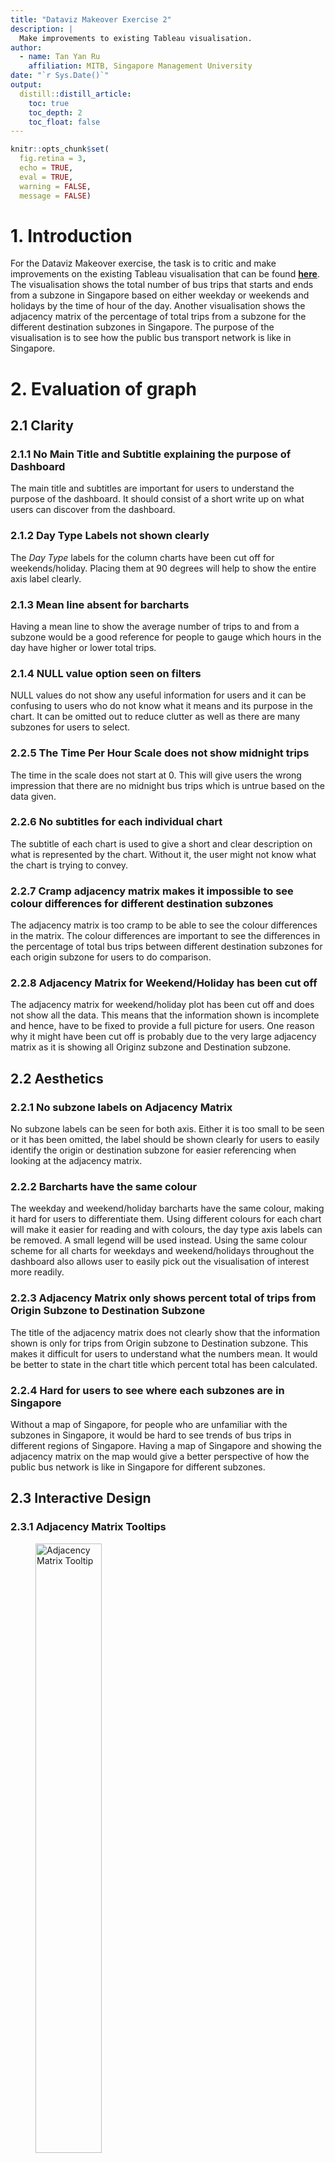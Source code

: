```yaml
---
title: "Dataviz Makeover Exercise 2"
description: |
  Make improvements to existing Tableau visualisation.
author:
  - name: Tan Yan Ru 
    affiliation: MITB, Singapore Management University
date: "`r Sys.Date()`"
output: 
  distill::distill_article:
    toc: true
    toc_depth: 2
    toc_float: false
---
```


```r
knitr::opts_chunk$set(  
  fig.retina = 3,
  echo = TRUE,
  eval = TRUE,
  warning = FALSE,
  message = FALSE)
```

# 1. Introduction

For the Dataviz Makeover exercise, the task is to critic and make improvements on the existing Tableau visualisation that can be found [**here**](https://public.tableau.com/app/profile/tskam/viz/prototype1_16468762782120/Dashboard1). The visualisation shows the total number of bus trips that starts and ends from a subzone in Singapore based on either weekday or weekends and holidays by the time of hour of the day. Another visualisation shows the adjacency matrix of the percentage of total trips from a subzone for the different destination subzones in Singapore. The purpose of the visualisation is to see how the public bus transport network is like in Singapore.

# 2. Evaluation of graph

## 2.1 Clarity

### 2.1.1 No Main Title and Subtitle explaining the purpose of Dashboard

The main title and subtitles are important for users to understand the purpose of the dashboard. It should consist of a short write up on what users can discover from the dashboard.

### 2.1.2 Day Type Labels not shown clearly

The *Day Type* labels for the column charts have been cut off for weekends/holiday. Placing them at 90 degrees will help to show the entire axis label clearly.

### 2.1.3 Mean line absent for barcharts

Having a mean line to show the average number of trips to and from a subzone would be a good reference for people to gauge which hours in the day have higher or lower total trips.

### 2.1.4 NULL value option seen on filters

NULL values do not show any useful information for users and it can be confusing to users who do not know what it means and its purpose in the chart. It can be omitted out to reduce clutter as well as there are many subzones for users to select.

### 2.2.5 The Time Per Hour Scale does not show midnight trips

The time in the scale does not start at 0. This will give users the wrong impression that there are no midnight bus trips which is untrue based on the data given. 

### 2.2.6 No subtitles for each individual chart

The subtitle of each chart is used to give a short and clear description on what is represented by the chart. Without it, the user might not know what the chart is trying to convey.

### 2.2.7 Cramp adjacency matrix makes it impossible to see colour differences for different destination subzones

The adjacency matrix is too cramp to be able to see the colour differences in the matrix. The colour differences are important to see the differences in the percentage of total bus trips between different destination subzones for each origin subzone for users to do comparison.

### 2.2.8 Adjacency Matrix for Weekend/Holiday has been cut off

The adjacency matrix for weekend/holiday plot has been cut off and does not show all the data. This means that the information shown is incomplete and hence, have to be fixed to provide a full picture for users. One reason why it might have been cut off is probably due to the very large adjacency matrix as it is showing all Originz subzone and Destination subzone.

## 2.2 Aesthetics

### 2.2.1 No subzone labels on Adjacency Matrix 

No subzone labels can be seen for both axis. Either it is too small to be seen or it has been omitted, the label should be shown clearly for users to easily identify the origin or destination subzone for easier referencing when looking at the adjacency matrix.

### 2.2.2 Barcharts have the same colour

The weekday and weekend/holiday barcharts have the same colour, making it hard for users to differentiate them. Using different colours for each chart will make it easier for reading and with colours, the day type axis labels can be removed. A small legend will be used instead. Using the same colour scheme for all charts for weekdays and weekend/holidays throughout the dashboard also allows user to easily pick out the visualisation of interest more readily.

### 2.2.3 Adjacency Matrix only shows percent total of trips from Origin Subzone to Destination Subzone

The title of the adjacency matrix does not clearly show that the information shown is only for trips from Origin subzone to Destination subzone. This makes it difficult for users to understand what the numbers mean. It would be better to state in the chart title which percent total has been calculated.

### 2.2.4 Hard for users to see where each subzones are in Singapore

Without a map of Singapore, for people who are unfamiliar with the subzones in Singapore, it would be hard to see trends of bus trips in different regions of Singapore. Having a map of Singapore and showing the adjacency matrix on the map would give a better perspective of how the public bus network is like in Singapore for different subzones.

## 2.3 Interactive Design

### 2.3.1 Adjacency Matrix Tooltips

![Adjacency Matrix Tooltip](image/Matrix_tooltips.png){width=50%}

Having a proper text for each element in the tool tips will help user understand the data better. The last information, *'% of Total Total Trips along Table (Across)'* is not clear on what the percentage value is about. It would be better to change it to *'% of Total trips from Origin Subzone'*. 

### 2.3.2 Use Origin Subzone filter for Adjacency Matrix

Currently, all subzones are shown for the adjacency matrix. It would be better to allow users to filter subzones based on origin subzone. This would allow users to filter based on which subzones they are interested in and easily see the differences in the percent total of trips between the different destination subzones.


# 3. Alternative Data Visualisation

For the alternative data visualisation, the focus will be to fix the issues on clarity and aesthetics that were mentioned above. 

1. The charts will still be split by weekdays and weekends/holidays, however, blue colour will be used to represent charts that belong to weekdays and for weekends/holidays, orange will be used. This would enable users to easily identify which charts belong to the same *'Day type'*. The same colour scheme will be applied on the adjacency matrix. Using colour to differentiate the *Day Type* will also help to provide more space for the charts as the axis labels can be removed.

2. The adjacency matrix will now be shown in the form of a map of Singapore. A filter will be used for user to select the Origin subzone of interest. This filter will be linked to the *'Total Bus Trips from < Origin_sz >'* barchart for better interactivity.

3. A main title and subtitle of the dashboard will be added to explain the overall purpose for it and descriptions will be added in the subtitles for each of the charts and the purpose behind them will be added as well.

4. A reference line showing the average number of bus trips will be added to the barcharts to give user a better idea on which hours of the day have higher or lower number of bus trips.

5. The *Time of the day (Hours)* axis will include the midnight hours which are missing in the current data visualisation to give a clearer picture on the trends of bus trips throughout the day.

### 3.1 Sketch of Proposed Visualisation

Below shows the sketch of the visualisation that will be done.

![Visualisation Dashboard Sketch](image/Sketch.png){width=70%}

### 3.2 Final Visualisation

The final visualisation dashboard is shown below. It can also be found [**here**](https://public.tableau.com/app/profile/tskam/viz/prototype1_16468762782120/Dashboard1)

![Final Visualisation Dashboard](image/FinalVisualisation.png){width=70%}

# 4. Observations

1. Observing the adjacency matrix for both weekdays and weekends, the darker colours are usually found just outside of the origin subzone. The bus trips going out of the subzones are mostly in the same planning region with a few trips that go much further out of 2 subzone radius. This is probably due to the Land Transport Authority's new master plan for 2040 to have a 45-Minute City with 20-Minute towns. To achieve this, public transports, including public buses, will have to provide a more seamless connection. The public bus transport purpose is therefore used to increase connectivity within a town while the MRT is used to connect between towns.

2. Another observation is that the peak hours for public buses in residential subzones like Kovan are at 7am and 6pm which coincides with the timing when people go to work and get off from work on weekdays. As for weekends, there is no extreme peaks seen as compared to weekdays as most people do not work on weekends. An interesting observation is that the total bus trips barchart from a subzone and to a subzone has a general trend where they are somewhat mirror images of each other. This makes sense as most people will have to go out of their subzones to get to work in the morning and by evening, they will be taking the bus home towards the subzone where they stay. It shows how the bus trips have been arranged to cater to the needs of the subzone during the peak hours on weekdays. 
As for weekends, there are generally more bus trips in and out of the subzones from 10am to 8pm where people will be going out during the weekends during this period of the day.
Below shows the total bus trips from and to Kovan throughout the day.

![Total Bus Trips From and To Kovan](image/Kovan.png){width=50%}

3. As for subzones where offices and industrial areas are, the trend differs from residential subzone areas. Looking at the total bus trips from and to Marina Centre where it is around the CBD area, it is observed that in the morning peak hours, there are relatively fewer buses coming out of Marina Centre while the peak of bus arrivals into Marina Centre is in the morning. This is due to people from the residential subzones entering the area to go to work. As there are little to no residential areas in this subzone, there will not be a high volume of bus trips out of these subzones. For weekends, as Marina Centre is around the shopping malls and tourist sites, there are more bus trips going into and out of this subzone in the afternoon.

![Total Bus Trips From and To Marina Centre](image/Marina_Centre.png){width=50%}

# 5. Preparation of Visualisation

### 5.1 Linking data source with map file

![Get data into Tableau](image/Bring Data In.png){width=50%}

1. Open Tableau and select *'Spatial file'* from the main page as shown above.
2. Browse to where the spatial file has been saved in and choose *'MP14_SUBZONE_WEB_PL.shp'* file

![Get origin destination file into Tableau](image/Bring Data In 2.png){width=50%}

3. Drag the file *'origin_destination_bus__SZ_202201.csv'* into Tableau. Follow the blue arrow as shown above.

![Link origin destination file with map file](image/Link data 1.png){width=50%}

4. Drag the *'origin_destination_bus__SZ_202201.csv'* and link it to the map file as shown by the blue arrow above. A red triangle with an exclamation mark will be shown, which means the relationship between the map file and data set needs to be set.

![Origin destination file and map file relationship](image/Relationship.png){width=50%}

5. Select the *Subzone N* column for *'MP14_SUBZONE_WEB_PL'* and *Destination Sz* column for *'origin_destination_bus__SZ_202201.csv'* to join the two table.

### 5.2 Create Total Bus Trips Barcharts

![Pull columns to fields for barchart](image/Trips_From2.png){width=50%}

1. Pull all the columns into the fields as shown above. From the above initial plot, it can be seen that the NULL option is still in the filter selection and there is only 1 bar due to the *Time per Hour* being summed up. We will have to change the attribute for *Time per Hour*, change the colours for weekdays and weekends/holidays and remove the *NULL* option in filter

![Time of Hour](image/TimeOfHour.png){width=30%}

2. Click on the small arrow button at the Columns > Time Per Hour and select *Dimension*. The graph will change as shown below.

![Change in Graph after changing Time per Hour to Dimension](image/GraphChangeTimeOfHour.png){width=50%}

3. To allocate different colours for the *Day Type*, pull the *Day Type* column to *Color* under *Marks*.

![Use different colour for Day Type](image/DayTypeColour.png){width=50%}

4. As colour is used to differentiate weekdays and weekends/holiday, the axis labels can be removed to create more space for the final dashboard. Click the arrow button on *Day Type* in *Rows* section and untick the *Show Header* option.

![Remove Day Type labels](image/DayTypeRemoveHeader.png){width=30%}

5. The *Time Per Hour* scale will be changed to show from -1 to 24 and axis label will be changed to *Time of the day (Hours)*. Click on the Time Per Hour axis > Right click to show options and select *Edit Axis*. In the *Edit Axis* prompt, select *'Fixed'* range and key in -1 and 24. Change Axis Title to *'Time of the day (Hours)'*.

![Get Edit Axis](image/ChangeAxisInfo1.png){width=50%}

![Edit 'Time Per Hour' Axis](image/ChangeAxisInfo2.png){width=50%}

The graph will look like below after making the above changes.

![Change in Graph after editing](image/ChangeGraphTimePerHour.png){width=50%}

6. To remove the NULL option in filter, we will have to create a set and select all options except *NULL*. Click on the small arrow in *Origin Sz* column as shown below > go to *Create* and select *Set*. In *Create Set*, select *All* first, untick *NULL* and then click *OK*. A new column called *Origiz Sz Set* will be created.

![Change in Graph after editing](image/Remove_Null_Choice1.png){width=50%}

7. We will need to replace existing filter that is using *Origin Sz* to *Origin Sz Set*. Remove *Origin Sz* from Filters and then pull in *Origin Sz Set* to *Filters*. Click on the small arrow of *Origin Sz Set* under *Filters* and select *Show Filter*.

![Remove Origin Sz Filter](image/RemoveOriginSzFilter.png){width=30%}

![Pull Origin Sz Set Filter](image/OriginSzSetFilter.png){width=50%}

8. Change the filter to allow only single value. Click on the arrow on the filter and select *Single Value (list)*. The *NULL* value is no longer included in the options.

![Origin Sz Set Filter](image/Origin_sz_filter2.png){width=30%}

The graph will look as shown below after making the changes.

![Change in Graph after Changing Filter](image/GraphChangeFilter.png){width=50%}

9. We will now add a reference line for user to see the average number of trips throughout the day. To add the reference line, right click on the *Total Trips* axis and select *Add Reference Line*.

![Add Reference Line](image/AddReferenceLine.png){width=30%}

10. Select *Value* in Label.

![Show average value on Reference Line](image/AddReferenceLine2.png){width=50%}

11. The mean value shown for the Reference Line is in 2 decimal places. As the total number of trips should be in integer values, we will now remove the 2 decimal places seen. Right click on the reference line on the chart and select *Format*.

![Go to Format for Reference Line](image/AddReferenceLine3.png){width=30%}

12. Go to *Numbers* > *Number (Custom)* > *Decimal places* and key in 0.

![Remove 2 decimal places in Reference Line](image/AddReferenceLine4.png){width=50%}

13. Finally, we will change the Main title and Subtitle of the chart to *'Total Bus Trips from < Origin Sz > Shows the total bus trip trends from a subzone for weekdays and weekends/holidays throughout the day'* Final chart is shown as below.

![Final Total Bus Trips from Origin Sz](image/FinalBarchart.png){width=50%}

14. Repeat steps 1-13 for Destination Sz to create the barchart for *'Total Bus Trips from < Destination Sz >'*. Just create the Set for* Destination Sz* and pull the new column *Destination Sz Set* to Filters.

### 5.3 Create Map of Singapore with Adjacency Matrix

1. To show the map of Singapore in tableau, pull the *Geometry* column to the plot as shown below.

![Map of Singapore](image/Geometry.png){width=50%}

2. We will have to create the adjacency matrix for both weekday and weekend/holiday. The following steps will be done for weekday. For weekend/holiday, a new sheet will be duplicated but the *Day Type* will be selected as Weekend/Holiday instead of Weekday.

3. To create the adjacency matrix, we will first pull the *Total Trips* into *Color* so as to use colours to differentiate how many trips are going out from the subzone. The lighter the colour, the lesser the number of bus trips. Next, pull *Destination Sz* into *Detail* to show the names of each subzone on the map in Tooltips.

![Add Total Trips and Destination subzone name](image/MapAddTotalTripDestination.png){width=50%}

4. Pull *Day Type* column into Filters. A filter prompt will appear. Select *Weekday* and click OK.

![Filter out Weekday](image/MapFilterDayType.png){width=50%}

5. We will change the sum of total trips to percent total instead.  This will gives us a better comparison of the total bus trips out of the selected subzone. Click on the arrow on *SUM(Total Trips)* under *Marks* > click *Add Table Calculation*. 

![Change table calculation for total bus trips](image/MapAddTableCalculate.png){width=30%}

In the Table Calculation box, change *Calculation Type* to *'Percent of Total'* and close the window.

![Change table calculation for total bus trips](image/MapAddTableCalculate2.png){width=30%}

6. Change the colour scheme by double clicking the colour range on the right. This action will bring up the *Edit Colours*. Select *Blue* palette and click OK.

![Change colour scheme](image/MapChangeColour.png){width=50%}

7.To allow users to filter by subzone, *Origin Sz Set* which was created earlier to remove *NULL* option will be dragged into the *Filters* section. Click on the arrow of *Origin Sz Set* under *Filters* and select *Show Filter*. Once filter appears on the right most, click the arrow of the shown filter and select *Single Value (List)* to restrict it to show only 1 choice.

![Show Origin Subzone Filter](image/MapOriginSzSetFilter.png){width=70%}

8. Duplicate the current worksheet to create the adjacency matrix for weekend/holiday. This time, change the *Day Type* to weekend/holiday and colour scheme from *Blue* to *Orange*

9. To link the Origin Sz Set filter to all worksheets that are using it , we will have to apply the filter to other worksheet using the same column as a filter. Clink on the small arrow at *Origin Sz Set* filter, go to *Apply to Worksheets* and select *Selected Worksheets*. 

![Link Origin Subzone Filter to other worksheets](image/MapApplyFilterWorksheet.png){width=50%}

Select both adjacency matrix worksheet and the Trips from worksheet that uses the *Origin Sz Set* filter and click OK.

![Select Worksheets](image/MapApplyFilterWorksheet2.png){width=50%}

### 5.4 Create the Dashboard

1. Pull all the necessary plots from the worksheet into the dashboard and arranged them according to the picture below.

![Initial Dashboard](image/CreateDashboard.png){width=50%}

2. To show the legend for the weekend/holiday adjacency matrix, click on the adjacency matrix for weekend/holiday, click on the small arrow, go to *Legends* and click *'Color Legend (% of Total Total Trips)'*. Rearrange the legend as shown above.

![Show weekend/holiday legend](image/DashboardShowLegend.png){width=50%}

3. Drag the *Text* object the the top of the dashboard and follow the Main title and Subtitle shown in below picture.

![Add title and subtitle to Dashboard](image/DashboardTitleSubtitle.png){width=50%}

# 6. References

https://www.lta.gov.sg/content/ltagov/en/newsroom/2019/5/2/land-transport-master-plan-2040-bringing-singapore-together.html